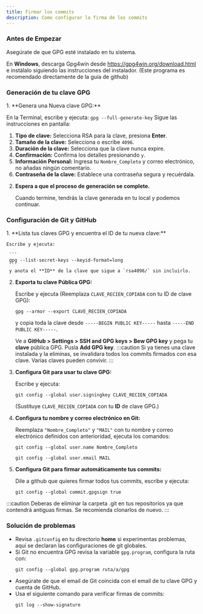 ```yaml
---
title: Firmar los commits 
description: Como configurar la firma de los commits
---
```


### Antes de Empezar

Asegúrate de que GPG esté instalado en tu sistema.

En **Windows**, descarga Gpg4win desde https://gpg4win.org/download.html e instálalo siguiendo las instrucciones del instalador. (Este programa es recomendado directamente de la guía de github)

<LinkCard
title="Signing commits by github"
description="Ten a mano la guía oficial para firmar los commits desde la documentación oficial de github."
href="https://docs.github.com/en/authentication/managing-commit-signature-verification/signing-commits"/>

### Generación de tu clave GPG

<Steps>
1. **Genera una Nueva clave GPG:**

   En la Terminal, escribe y ejecuta:
     ```
     gpg --full-generate-key
     ``` 
   Sigue las instrucciones en pantalla:
   <Steps>
   1. **Tipo de clave:** Selecciona RSA para la clave, presiona **Enter**.
   2. **Tamaño de la clave:** Selecciona o escribe `4096`.
   3. **Duración de la clave:** Selecciona que la clave nunca expire.
   4. **Confirmación:** Confirma los detalles presionando `y`.
   5. **Información Personal:** Ingresa tu `Nombre_Completo` y correo electrónico, no añadas ningún comentario.
   6. **Contraseña de la clave:** Establece una contraseña segura y recuérdala.
   </Steps>

2. **Espera a que el proceso de generación se complete.**
     
     Cuando termine, tendrás la clave generada en tu local y podemos continuar.
</Steps>

### Configuración de Git y GitHub

<Steps>
1. **Lista tus claves GPG y encuentra el ID de tu nueva clave:**

    Escribe y ejecuta:

     ```
     gpg --list-secret-keys --keyid-format=long
     ```
     y anota el **ID** de la clave que sigue a `rsa4096/` sin incluirlo.

2. **Exporta tu clave Pública GPG:**

   Escribe y ejecuta (Reemplaza `CLAVE_RECIEN_COPIADA` con tu ID de clave GPG):
   ```
   gpg --armor --export CLAVE_RECIEN_COPIADA
   ```
   y copia toda la clave desde `-----BEGIN PUBLIC KEY-----` hasta `-----END PUBLIC KEY-----`.
   
   Ve a **GitHub > Settings > SSH and GPG keys > Bew GPG key** y pega tu **clave** pública GPG. Pusla  **Add GPG key**.
   :::caution
    Si ya tienes una clave instalada y la eliminas, se invalidara todos los commits
    firmados con esa clave. Varias claves pueden convivir.
   :::


3. **Configura Git para usar tu clave GPG:**

   Escribe y ejecuta: 
   ```
   git config --global user.signingkey CLAVE_RECIEN_COPIADA
   ```
   (Sustituye `CLAVE_RECIEN_COPIADA` con tu **ID** de clave GPG.)


4. **Configura tu nombre y correo electrónico en Git:**

   Reemplaza `"Nombre_Completo"` y `"MAIL"` con tu nombre y correo electrónico definidos con anterioridad, ejecuta los comandos:
    ```
    git config --global user.name Nombre_Completo
    ```
    ```
    git config --global user.email MAIL
    ``` 
5. **Configura Git para firmar automáticamente tus commits:**
   
   Dile a github que quieres firmar todos tus commits, escribe y ejecuta:
   ```
   git config --global commit.gpgsign true
   ```
</Steps>

:::caution
Deberas de eliminar la carpeta .git en tus repositorios ya que contendrá antiguas firmas. Se recomienda clonarlos de nuevo.
:::


### Solución de problemas
- Revisa `.gitconfig` en tu directorio **home** si experimentas problemas, aquí se declaran las configuraciones de git globales.
- Si Git no encuentra GPG revisa la variable `gpg.program`, configura la ruta con:  
  ```
  git config --global gpg.program ruta/a/gpg
  ```
- Asegúrate de que el email de Git coincida con el email de tu clave GPG y cuenta de GitHub.
- Usa el siguiente comando para verificar firmas de commits:
  ```
  git log --show-signature
   ```

